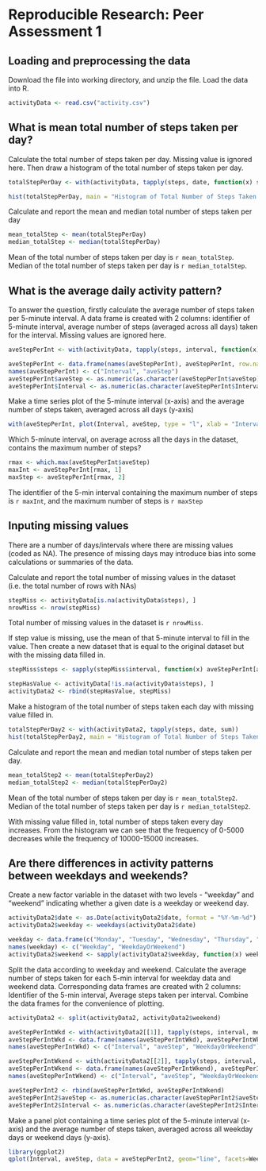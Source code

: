 # Reproducible Research: Peer Assessment 1

## Loading and preprocessing the data
Download the file into working directory, and unzip the file.
Load the data into R.
```r
activityData <- read.csv("activity.csv")
```


## What is mean total number of steps taken per day?

Calculate the total number of steps taken per day. Missing value is ignored here. Then draw a histogram of the total number of steps taken per day.
```r
totalStepPerDay <- with(activityData, tapply(steps, date, function(x) sum(x, na.rm = TRUE)))

hist(totalStepPerDay, main = "Histogram of Total Number of Steps Taken Per Day", xlab = "Total Step Per Day")
```

Calculate and report the mean and median total number of steps taken per day
```r
mean_totalStep <- mean(totalStepPerDay)
median_totalStep <- median(totalStepPerDay)
```
Mean of the total number of steps taken per day is `r mean_totalStep`.
Median of the total number of steps taken per day is `r median_totalStep`.


## What is the average daily activity pattern?

To answer the question, firstly calculate the average number of steps taken per 5-minute interval. A data frame is created with 2 columns: identifier of 5-minute interval, average number of steps (averaged across all days) taken for the interval. Missing values are ignored here.
```r
aveStepPerInt <- with(activityData, tapply(steps, interval, function(x) mean(x, na.rm = TRUE)))

aveStepPerInt <- data.frame(names(aveStepPerInt), aveStepPerInt, row.names = NULL)
names(aveStepPerInt) <- c("Interval", "aveStep")
aveStepPerInt$aveStep <- as.numeric(as.character(aveStepPerInt$aveStep))
aveStepPerInt$Interval <- as.numeric(as.character(aveStepPerInt$Interval))
```

Make a time series plot of the 5-minute interval (x-axis) and the average number of steps taken, averaged across all days (y-axis)
```r
with(aveStepPerInt, plot(Interval, aveStep, type = "l", xlab = "Interval", ylab = "Average Number of Steps", main = "Average Number of Steps Taken for Each 5-min Interval"))
```

Which 5-minute interval, on average across all the days in the dataset, contains the maximum number of steps?
```r
rmax <- which.max(aveStepPerInt$aveStep)
maxInt <- aveStepPerInt[rmax, 1]
maxStep <- aveStepPerInt[rmax, 2]
```
The identifier of the 5-min interval containing the maximum number of steps is `r maxInt`, and the maximum number of steps is `r maxStep`


## Inputing missing values

There are a number of days/intervals where there are missing values (coded as NA). The presence of missing days may introduce bias into some calculations or summaries of the data.

Calculate and report the total number of missing values in the dataset (i.e. the total number of rows with NAs)
```r
stepMiss <- activityData[is.na(activityData$steps), ]
nrowMiss <- nrow(stepMiss)
```
Total number of missing values in the dataset is `r nrowMiss`.

If step value is missing, use the mean of that 5-minute interval to fill in the value. Then create a new dataset that is equal to the original dataset but with the missing data filled in.
```r
stepMiss$steps <- sapply(stepMiss$interval, function(x) aveStepPerInt[aveStepPerInt$Interval==x,2])

stepHasValue <- activityData[!is.na(activityData$steps), ]
activityData2 <- rbind(stepHasValue, stepMiss)
```

Make a histogram of the total number of steps taken each day with missing value filled in. 
```r
totalStepPerDay2 <- with(activityData2, tapply(steps, date, sum))
hist(totalStepPerDay2, main = "Histogram of Total Number of Steps Taken Per Day \n(with Missing Value Filled In)", xlab = "Total Step Per Day")
```

Calculate and report the mean and median total number of steps taken per day.
```r
mean_totalStep2 <- mean(totalStepPerDay2)
median_totalStep2 <- median(totalStepPerDay2)
```
Mean of the total number of steps taken per day is `r mean_totalStep2`.
Median of the total number of steps taken per day is `r median_totalStep2`.

With missing value filled in, total number of steps taken every day increases. From the histogram we can see that the frequency of 0-5000 decreases while the frequency of 10000-15000 increases.


## Are there differences in activity patterns between weekdays and weekends?

Create a new factor variable in the dataset with two levels - "weekday" and "weekend" indicating whether a given date is a weekday or weekend day.
```r
activityData2$date <- as.Date(activityData2$date, format = "%Y-%m-%d")
activityData2$weekday <- weekdays(activityData2$date)

weekday <- data.frame(c("Monday", "Tuesday", "Wednesday", "Thursday", "Friday", "Saturday","Sunday"), c("Weekday", "Weekday", "Weekday", "Weekday", "Weekday", "Weekend", "Weekend"))
names(weekday) <- c("Weekday", "WeekdayOrWeekend")
activityData2$weekend <- sapply(activityData2$weekday, function(x) weekday[weekday$Weekday==x, 2])
```

Split the data according to weekday and weekend. Calculate the average number of steps taken for each 5-min interval for weekday data and weekend data. Corresponding data frames are created with 2 columns: Identifier of the 5-min interval, Average steps taken per interval. Combine the data frames for the convenience of plotting.
```r
activityData2 <- split(activityData2, activityData2$weekend)

aveStepPerIntWkd <- with(activityData2[[1]], tapply(steps, interval, mean))
aveStepPerIntWkd <- data.frame(names(aveStepPerIntWkd), aveStepPerIntWkd, "Weekday", row.names = NULL)
names(aveStepPerIntWkd) <- c("Interval", "aveStep", "WeekdayOrWeekend")

aveStepPerIntWkend <- with(activityData2[[2]], tapply(steps, interval, mean))
aveStepPerIntWkend <- data.frame(names(aveStepPerIntWkend), aveStepPerIntWkend, "Weekend", row.names = NULL)
names(aveStepPerIntWkend) <- c("Interval", "aveStep", "WeekdayOrWeekend")

aveStepPerInt2 <- rbind(aveStepPerIntWkd, aveStepPerIntWkend)
aveStepPerInt2$aveStep <- as.numeric(as.character(aveStepPerInt2$aveStep))
aveStepPerInt2$Interval <- as.numeric(as.character(aveStepPerInt2$Interval))
```

Make a panel plot containing a time series plot of the 5-minute interval (x-axis) and the average number of steps taken, averaged across all weekday days or weekend days (y-axis). 
```r
library(ggplot2)
qplot(Interval, aveStep, data = aveStepPerInt2, geom="line", facets=WeekdayOrWeekend ~., xlab = "Interval", ylab = "Average of Steps", main = "Average number of Steps Taken Per Interval")
```
